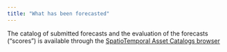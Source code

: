 ```yaml
---
title: "What has been forecasted"
---
```



The catalog of submitted forecasts and the evaluation of the forecasts ("scores") is available through the [SpatioTemporal Asset Catalogs browser](https://radiantearth.github.io/stac-browser/#/external/raw.githubusercontent.com/LTREB-reservoirs/vera4cast/main/stac/catalog.json)
